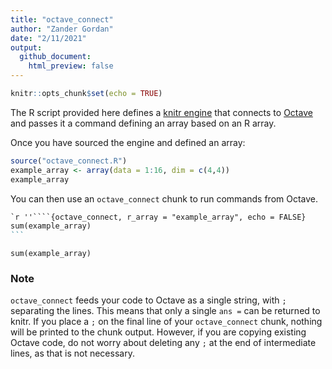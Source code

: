 ```yaml
---
title: "octave_connect"
author: "Zander Gordan"
date: "2/11/2021"
output:
  github_document:
    html_preview: false
---
```


```r
knitr::opts_chunk$set(echo = TRUE)
```

The R script provided here defines a [knitr engine](https://bookdown.org/yihui/rmarkdown-cookbook/custom-engine.html) that connects to [Octave](https://www.gnu.org/software/octave/) and passes it a command defining an array based on an R array.

Once you have sourced the engine and defined an array:

```r
source("octave_connect.R")
example_array <- array(data = 1:16, dim = c(4,4))
example_array
```

You can then use an `octave_connect` chunk to run commands from Octave.

````markdown
`r ''````{octave_connect, r_array = "example_array", echo = FALSE}
sum(example_array)
```
````

```octave_connect
sum(example_array)
```

### Note

`octave_connect` feeds your code to Octave as a single string, with `;` separating the lines. This means that only a single `ans =` can be returned to knitr. If you place a `;` on the final line of your `octave_connect` chunk, nothing will be printed to the chunk output. However, if you are copying existing Octave code, do not worry about deleting any `;` at the end of intermediate lines, as that is not necessary.
